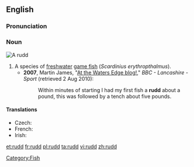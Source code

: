 {{wikipedia}}
{{also|Rudd}}
==English==

===Pronunciation===
{{rfp}}

===Noun===
[[Image:ScardiniusErythropthalmusXBlikkaBjoerkna.JPG|thumb|A '''rudd''']]
{{en-noun}}

# A species of [[freshwater]] [[game fish]] (''Scardinius erythropthalmus'').
#* '''2007''', Martin James, "[http://www.bbc.co.uk/lancashire/content/articles/2007/06/15/fishing_martin_james_2007_season.shtml At the Waters Edge blog!]," ''BBC - Lancashire - Sport'' (retrieved 2 Aug 2010): 
#*: Within minutes of starting I had my first fish a '''rudd''' about a pound, this was followed by a tench about five pounds.

====Translations====
* Czech: {{t-|cs|perlín|m}}
* French: {{t+|fr|rotengle|m}}
* Irish: {{t-|ga|ruán|m|xs=Irish}}

[[Category:Fish]]

[[et:rudd]]
[[fr:rudd]]
[[pl:rudd]]
[[ta:rudd]]
[[vi:rudd]]
[[zh:rudd]]